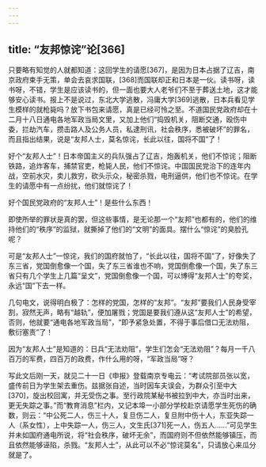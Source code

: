 ```yaml
---
---
---
```

title: “友邦惊诧”论[366]
---




只要略有知觉的人就都知道：这回学生的请愿[367]，是因为日本占据了辽吉，南京政府束手无策，单会去哀求国联，[368]而国联却正和日本是一伙。读书呀，读书呀，不错，学生是应该读书的，但一面也要大人老爷们不至于葬送土地，这才能够安心读书。报上不是说过，东北大学逃散，冯庸大学[369]逃散，日本兵看见学生模样的就枪毙吗？放下书包来请愿，真是已经可怜之至。不道国民党政府却在十二月十八日通电各地军政当局文里，又加上他们“捣毁机关，阻断交通，殴伤中委，拦劫汽车，攒击路人及公务人员，私逮刑讯，社会秩序，悉被破坏”的罪名，而且指出结果，说是“友邦人士，莫名惊诧，长此以往，国将不国”了！

好个“友邦人士”！日本帝国主义的兵队强占了辽吉，炮轰机关，他们不惊诧；阻断铁路，追炸客车，捕禁官吏，枪毙人民，他们不惊诧。中国国民党治下的连年内战，空前水灾，卖儿救穷，砍头示众，秘密杀戮，电刑逼供，他们也不惊诧。在学生的请愿中有一点纷扰，他们就惊诧了！

好个国民党政府的“友邦人士”！是些什么东西！

即使所举的罪状是真的罢，但这些事情，是无论那一个“友邦”也都有的，他们的维持他们的“秩序”的监狱，就撕掉了他们的“文明”的面具。摆什么“惊诧”的臭脸孔呢？

可是“友邦人士”一惊诧，我们的国府就怕了，“长此以往，国将不国”了，好像失了东三省，党国倒愈像一个国，失了东三省谁也不响，党国倒愈像一个国，失了东三省只有几个学生上几篇“呈文”，党国倒愈像一个国，可以博得“友邦人士”的夸奖，永远“国”下去一样。

几句电文，说得明白极了：怎样的党国，怎样的“友邦”。“友邦”要我们人民身受宰割，寂然无声，略有“越轨”，便加屠戮；党国是要我们遵从这“友邦人士”的希望，否则，他就要“通电各地军政当局”，“即予紧急处置，不得于事后借口无法劝阻，敷衍塞责”了！

因为“友邦人士”是知道的：日兵“无法劝阻”，学生们怎会“无法劝阻”？每月一千八百万的军费，四百万的政费，作什么用的呀，“军政当局”呀？

写此文后刚一天，就见二十一日《申报》登载南京专电云：“考试院部员张以宽，盛传前日为学生架去重伤。兹据张自述，当时因车夫误会，为群众引至中大[370]，旋出校回寓，并无受伤之事。至行政院某秘书被拉到中大，亦当时出来，更无失踪之事。”而“教育消息”栏内，又记本埠一小部分学校赴京请愿学生死伤的确数，则云：“中公死二人，伤三十人，复旦伤二人，复旦附中伤十人，东亚失踪一人（系女性），上中失踪一人，伤三人，文生氏[371]死一人，伤五人……”可见学生并未如国府通电所说，将“社会秩序，破坏无余”，而国府则不但依然能够镇压，而且依然能够诬陷，杀戮。“友邦人士”，从此可以不必“惊诧莫名”，只请放心来瓜分就是了。